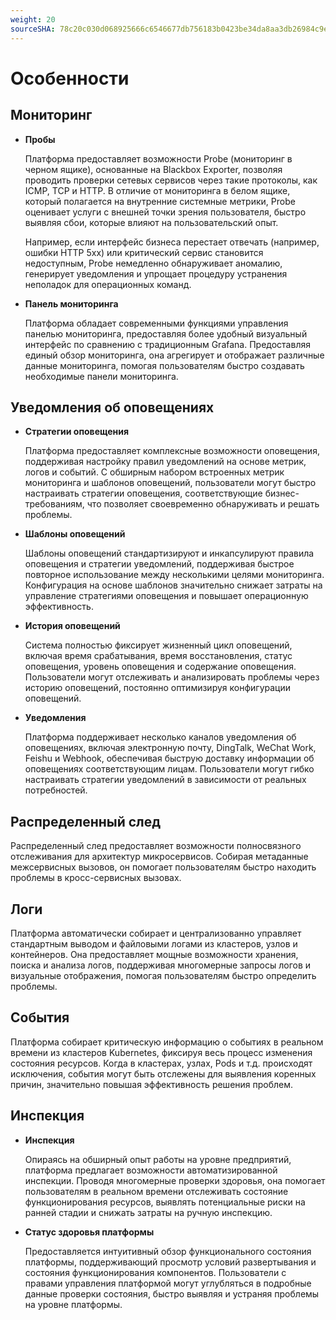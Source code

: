 ```yaml
---
weight: 20
sourceSHA: 78c20c030d068925666c6546677db756183b0423be34da8aa3db26984c9ee713
---
```


# Особенности

## Мониторинг

- **Пробы**

  Платформа предоставляет возможности ‌Probe‌ (мониторинг в черном ящике), основанные на ‌Blackbox Exporter‌, позволяя проводить проверки сетевых сервисов через такие протоколы, как ICMP, TCP и HTTP. В отличие от мониторинга в белом ящике, который полагается на внутренние системные метрики, Probe оценивает услуги с внешней точки зрения пользователя, быстро выявляя сбои, которые влияют на пользовательский опыт.

  Например, если интерфейс бизнеса перестает отвечать (например, ошибки HTTP 5xx) или критический сервис становится недоступным, Probe немедленно обнаруживает аномалию, генерирует уведомления и упрощает процедуру устранения неполадок для операционных команд.

- **Панель мониторинга**

  Платформа обладает современными функциями управления панелью мониторинга, предоставляя более удобный визуальный интерфейс по сравнению с традиционным Grafana. Предоставляя единый обзор мониторинга, она агрегирует и отображает различные данные мониторинга, помогая пользователям быстро создавать необходимые панели мониторинга.

## Уведомления об оповещениях

- **Стратегии оповещения**

  Платформа предоставляет комплексные возможности оповещения, поддерживая настройку правил уведомлений на основе метрик, логов и событий. С обширным набором встроенных метрик мониторинга и шаблонов оповещений, пользователи могут быстро настраивать стратегии оповещения, соответствующие бизнес-требованиям, что позволяет своевременно обнаруживать и решать проблемы.

- **Шаблоны оповещений**

  Шаблоны оповещений стандартизируют и инкапсулируют правила оповещения и стратегии уведомлений, поддерживая быстрое повторное использование между несколькими целями мониторинга. Конфигурация на основе шаблонов значительно снижает затраты на управление стратегиями оповещения и повышает операционную эффективность.

- **История оповещений**

  Система полностью фиксирует жизненный цикл оповещений, включая время срабатывания, время восстановления, статус оповещения, уровень оповещения и содержание оповещения. Пользователи могут отслеживать и анализировать проблемы через историю оповещений, постоянно оптимизируя конфигурации оповещений.

- **Уведомления**

  Платформа поддерживает несколько каналов уведомления об оповещениях, включая электронную почту, DingTalk, WeChat Work, Feishu и Webhook, обеспечивая быструю доставку информации об оповещениях соответствующим лицам. Пользователи могут гибко настраивать стратегии уведомлений в зависимости от реальных потребностей.

## Распределенный след

Распределенный след предоставляет возможности полносвязного отслеживания для архитектур микросервисов. Собирая метаданные межсервисных вызовов, он помогает пользователям быстро находить проблемы в кросс-сервисных вызовах.

## Логи

Платформа автоматически собирает и централизованно управляет стандартным выводом и файловыми логами из кластеров, узлов и контейнеров. Она предоставляет мощные возможности хранения, поиска и анализа логов, поддерживая многомерные запросы логов и визуальные отображения, помогая пользователям быстро определить проблемы.

## События

Платформа собирает критическую информацию о событиях в реальном времени из кластеров Kubernetes, фиксируя весь процесс изменения состояния ресурсов. Когда в кластерах, узлах, Pods и т.д. происходят исключения, события могут быть отслежены для выявления коренных причин, значительно повышая эффективность решения проблем.

## Инспекция

- **Инспекция**

  Опираясь на обширный опыт работы на уровне предприятий, платформа предлагает возможности автоматизированной инспекции. Проводя многомерные проверки здоровья, она помогает пользователям в реальном времени отслеживать состояние функционирования ресурсов, выявлять потенциальные риски на ранней стадии и снижать затраты на ручную инспекцию.

- **Статус здоровья платформы**

  Предоставляется интуитивный обзор функционального состояния платформы, поддерживающий просмотр условий развертывания и состояния функционирования компонентов. Пользователи с правами управления платформой могут углубляться в подробные данные проверки состояния, быстро выявляя и устраняя проблемы на уровне платформы.
